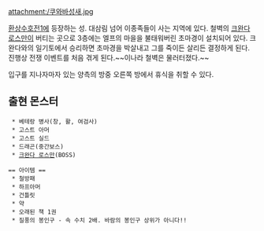 attachment:/쿠와바성새.jpg

[[환상수호전1]]에 등장하는 성. 대삼림 넘어 이종족들이 사는 지역에 있다. 철벽의 [[크완다 로스만]]이 버티는 곳으로 3층에는 엘프의 마을을 불태워버린 초마경이 설치되어 있다. 크완다와의 일기토에서 승리하면 초마경을 박살내고 그를 죽이든 살리든 결정하게 된다. 진행상 전쟁 이벤트를 처음 겪게 된다.~~이나라 철벽은 물러터졌다.~~

입구를 지나자마자 있는 양측의 방중 오른쪽 방에서 휴식을 취할 수 있다.

== 출현 몬스터 ==
  * 베테랑 병사(창, 활, 여검사)
  * 고스트 아머
  * 고스트 실드
  * 드래곤(중간보스)
  * [[크완다 로스만]](BOSS)

 == 아이템 ==
  * 철방패
  * 하프아머
  * 건틀릿
  * 약
  * 오래된 책 1권
  * 질풍의 봉인구 - 속 수치 2배. 바람의 봉인구 상위가 아니다!!
